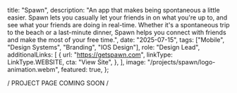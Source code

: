 
  title: "Spawn",
  description:
    "An app that makes being spontaneous a little easier. Spawn lets you casually let your friends in on what you're up to, and see what your friends are doing in real-time. Whether it's a spontaneous trip to the beach or a last-minute dinner, Spawn helps you connect with friends and make the most of your free time.",
  date: "2025-07-15",
  tags: ["Mobile", "Design Systems", "Branding", "IOS Design"],
  role: "Design Lead",
  additionalLinks: [
    {
      url: "https://getspawn.com",
      linkType: LinkType.WEBSITE,
      cta: "View Site",
    },
  ],
  image: "/projects/spawn/logo-animation.webm",
  featured: true,
};

<div className="flex h-32 w-full items-center justify-center">/ PROJECT PAGE COMING SOON /</div>